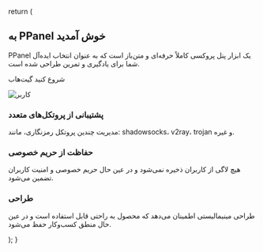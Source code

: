 
return ( <section className="overflow-hidden py-32"> <div className="container relative mx-auto max-w-[90rem] px-6"> <div className="pointer-events-none absolute inset-0 -top-20 -z-10 mx-auto hidden size-[500px] bg-[radial-gradient(hsl(var(--muted-foreground))_1px,transparent_1px)] opacity-25 [background-size:6px_6px] [mask-image:radial-gradient(circle_at_center,white_250px,transparent_250px)] lg:block"></div> <div className="relative flex justify-between gap-16"> <div className="w-full max-w-96 shrink-0 justify-between"> <h1 className="mb-3 mt-6 text-3xl font-bold lg:text-4xl">
به PPanel خوش آمدید </h1> <p className="text text-muted-foreground">
PPanel یک ابزار پنل پروکسی کاملاً حرفه‌ای و متن‌باز است که به عنوان انتخاب ایده‌آل شما برای یادگیری و تمرین طراحی شده است. </p> <p className="flex gap-2 mt-4">
<Link href="/docs" className={buttonVariants({ variant: "default"})}>
شروع کنید </Link>
<Link href="https://github.com/perfect-panel" className={buttonVariants({variant: "secondary"})}>
گیت‌هاب </Link> </p> </div> <div className="hidden w-full max-w-3xl shrink-0 lg:block"> <Image
           src="https://urlscan.io/liveshot/?width=1920&height=1080&url=https://user.ppanel.dev"
           alt="کاربر"
           width={1920}
           height={1080}
           className="max-h-[450px] w-full min-w-[450px] max-w-3xl rounded-lg border object-cover"
         /> </div> </div> <div className="relative mt-8 grid md:grid-cols-3"> <div className="flex flex-col gap-y-6 px-2 py-10 md:p-6 lg:p-8"> <SwatchBook /> <div> <h3 className="text-lg font-medium">پشتیبانی از پروتکل‌های متعدد</h3> <p className="mt-1 text-sm text-muted-foreground">
مدیریت چندین پروتکل رمزنگاری، مانند: shadowsocks، v2ray، trojan و غیره. </p> </div> </div> <div className="flex flex-col gap-y-6 px-2 py-10 md:p-6 lg:p-8"> <ShieldCheck /> <div> <h3 className="text-lg font-medium">حفاظت از حریم خصوصی</h3> <p className="mt-1 text-sm text-muted-foreground">
هیچ لاگی از کاربران ذخیره نمی‌شود و در عین حال حریم خصوصی و امنیت کاربران تضمین می‌شود. </p> </div> </div> <div className="flex flex-col gap-y-6 px-2 py-10 md:p-6 lg:p-8"> <Component /> <div> <h3 className="text-lg font-medium">طراحی</h3> <p className="mt-1 text-sm text-muted-foreground">
طراحی مینیمالیستی اطمینان می‌دهد که محصول به راحتی قابل استفاده است و در عین حال منطق کسب‌وکار حفظ می‌شود. </p> </div> </div> <div className="absolute -inset-x-4 top-0 h-px bg-input md:hidden"></div> <div className="absolute -inset-x-4 top-[-0.5px] row-start-2 h-px bg-input md:hidden"></div> <div className="absolute -inset-x-4 top-[-0.5px] row-start-3 h-px bg-input md:hidden"></div> <div className="absolute -inset-x-4 bottom-0 row-start-4 h-px bg-input md:hidden"></div> <div className="absolute -left-2 -top-2 bottom-0 w-px bg-input md:hidden"></div> <div className="absolute -right-2 -top-2 bottom-0 col-start-2 w-px bg-input md:hidden"></div> <div className="absolute -inset-x-2 top-0 hidden h-px bg-input md:block"></div> <div className="absolute -top-2 bottom-0 left-0 hidden w-px bg-input md:block"></div> <div className="absolute -left-[0.5px] -top-2 bottom-0 col-start-2 hidden w-px bg-input md:block"></div> <div className="absolute -left-[0.5px] -top-2 bottom-0 col-start-3 hidden w-px bg-input md:block"></div> <div className="absolute -top-2 bottom-0 right-0 hidden w-px bg-input md:block"></div> </div> </div> </section>

);
}
